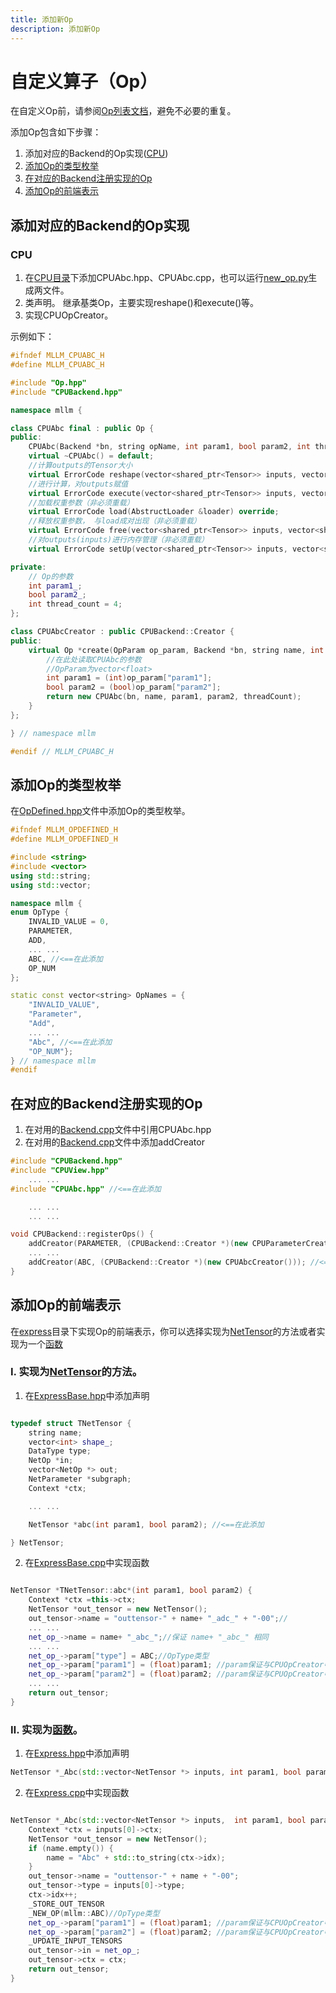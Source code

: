 ---
title: 添加新Op
description: 添加新Op
---

# 自定义算子（Op）
在自定义Op前，请参阅[Op列表文档]()，避免不必要的重复。

添加Op包含如下步骤：
1. 添加对应的Backend的Op实现([CPU](#cpu))
2. [添加Op的类型枚举](#添加Op的类型枚举)
2. [在对应的Backend注册实现的Op](#在对应的Backend注册实现的Op)
3. [添加Op的前端表示](#添加Op的前端表示)

##  添加对应的Backend的Op实现
### CPU
1. 在[CPU目录](https://github.com/UbiquitousLearning/mllm/tree/develop/src/backends/cpu)下添加CPUAbc.hpp、CPUAbc.cpp，也可以运行[new_op.py](https://github.com/UbiquitousLearning/mllm/blob/develop/src/backends/new_op.py)生成两文件。
2. 类声明。 继承基类Op，主要实现reshape()和execute()等。
3. 实现CPUOpCreator。

示例如下：
```cpp
#ifndef MLLM_CPUABC_H
#define MLLM_CPUABC_H

#include "Op.hpp"
#include "CPUBackend.hpp"

namespace mllm {

class CPUAbc final : public Op {
public:
    CPUAbc(Backend *bn, string opName, int param1, bool param2, int threadCount);
    virtual ~CPUAbc() = default;
    //计算outputs的Tensor大小
    virtual ErrorCode reshape(vector<shared_ptr<Tensor>> inputs, vector<shared_ptr<Tensor>> outputs) override;
    //进行计算，对outputs赋值
    virtual ErrorCode execute(vector<shared_ptr<Tensor>> inputs, vector<shared_ptr<Tensor>> outputs) override;
    //加载权重参数（非必须重载）
    virtual ErrorCode load(AbstructLoader &loader) override;
    //释放权重参数， 与load成对出现（非必须重载）
    virtual ErrorCode free(vector<shared_ptr<Tensor>> inputs, vector<shared_ptr<Tensor>> outputs) override;
    //对outputs(inputs)进行内存管理（非必须重载）
    virtual ErrorCode setUp(vector<shared_ptr<Tensor>> inputs, vector<shared_ptr<Tensor>> outputs) override;

private:
    // Op的参数
    int param1_;
    bool param2_;
    int thread_count = 4;
};

class CPUAbcCreator : public CPUBackend::Creator {
public:
    virtual Op *create(OpParam op_param, Backend *bn, string name, int threadCount) const {
        //在此处读取CPUAbc的参数
        //OpParam为vector<float>
        int param1 = (int)op_param["param1"];
        bool param2 = (bool)op_param["param2"];
        return new CPUAbc(bn, name, param1, param2, threadCount);
    }
};

} // namespace mllm

#endif // MLLM_CPUABC_H
```


##  添加Op的类型枚举

在[OpDefined.hpp](https://github.com/UbiquitousLearning/mllm/blob/develop/include/OpDefined.hpp)文件中添加Op的类型枚举。
```cpp
#ifndef MLLM_OPDEFINED_H
#define MLLM_OPDEFINED_H

#include <string>
#include <vector>
using std::string;
using std::vector;

namespace mllm {
enum OpType {
    INVALID_VALUE = 0,
    PARAMETER,
    ADD,
    ... ...
    ABC, //<==在此添加
    OP_NUM
};

static const vector<string> OpNames = {
    "INVALID_VALUE",
    "Parameter",
    "Add",
    ... ...   
    "Abc", //<==在此添加
    "OP_NUM"};
} // namespace mllm
#endif
```



##  在对应的Backend注册实现的Op

1. 在对用的[Backend.cpp](https://github.com/UbiquitousLearning/mllm/blob/develop/src/backends/cpu/CPUBackend.cpp#L34)文件中引用CPUAbc.hpp
2. 在对用的[Backend.cpp](https://github.com/UbiquitousLearning/mllm/blob/develop/src/backends/cpu/CPUBackend.cpp#L86)文件中添加addCreator
```cpp
#include "CPUBackend.hpp"
#include "CPUView.hpp"
    ... ...
#include "CPUAbc.hpp" //<==在此添加

    ... ...
    ... ...

void CPUBackend::registerOps() {
    addCreator(PARAMETER, (CPUBackend::Creator *)(new CPUParameterCreator()));
    ... ...
    addCreator(ABC, (CPUBackend::Creator *)(new CPUAbcCreator())); //<==在此添加
}
```


## 添加Op的前端表示
在[express](https://github.com/UbiquitousLearning/mllm/tree/develop/src/express)目录下实现Op的前端表示，你可以选择实现为[NetTensor](https://github.com/UbiquitousLearning/mllm/blob/develop/src/express/ExpressBase.hpp#L71)的方法或者实现为一个[函数](https://github.com/UbiquitousLearning/mllm/blob/develop/src/express/Express.hpp#L21)

### Ⅰ. 实现为[NetTensor](https://github.com/UbiquitousLearning/mllm/blob/develop/src/express/ExpressBase.hpp#L71)的方法。 

1. 在[ExpressBase.hpp](https://github.com/UbiquitousLearning/mllm/blob/develop/src/express/ExpressBase.hpp)中添加声明
```cpp

typedef struct TNetTensor {
    string name;
    vector<int> shape_;
    DataType type;
    NetOp *in;
    vector<NetOp *> out;
    NetParameter *subgraph;
    Context *ctx;

    ... ...

    NetTensor *abc(int param1, bool param2); //<==在此添加

} NetTensor;

```
2. 在[ExpressBase.cpp](https://github.com/UbiquitousLearning/mllm/blob/develop/src/express/ExpressBase.cpp)中实现函数
```cpp

NetTensor *TNetTensor::abc*(int param1, bool param2) {
    Context *ctx =this->ctx;
    NetTensor *out_tensor = new NetTensor();
    out_tensor->name = "outtensor-" + name+ "_adc_" + "-00";//
    ... ...
    net_op_->name = name+ "_abc_";//保证 name+ "_abc_" 相同
    ... ...
    net_op_->param["type"] = ABC;//OpType类型
    net_op_->param["param1"] = (float)param1; //param保证与CPUOpCreator中的op_param相同
    net_op_->param["param2"] = (float)param2; //param保证与CPUOpCreator中的op_param相同
    ... ...
    return out_tensor;
}

```

### Ⅱ. 实现为[函数](https://github.com/UbiquitousLearning/mllm/blob/develop/src/express/Express.hpp#L21)。

1. 在[Express.hpp](https://github.com/UbiquitousLearning/mllm/blob/develop/src/express/Express.hpp)中添加声明
```cpp
NetTensor *_Abc(std::vector<NetTensor *> inputs, int param1, bool param2, string name = "");
```
2. 在[Express.cpp](https://github.com/UbiquitousLearning/mllm/blob/develop/src/express/Express.cpp)中实现函数
```cpp

NetTensor *_Abc(std::vector<NetTensor *> inputs,  int param1, bool param2, string name) {
    Context *ctx = inputs[0]->ctx;
    NetTensor *out_tensor = new NetTensor();
    if (name.empty()) {
        name = "Abc" + std::to_string(ctx->idx);
    }
    out_tensor->name = "outtensor-" + name + "-00";
    out_tensor->type = inputs[0]->type;
    ctx->idx++;
    _STORE_OUT_TENSOR
    _NEW_OP(mllm::ABC)//OpType类型
    net_op_->param["param1"] = (float)param1; //param保证与CPUOpCreator中的op_param相同
    net_op_->param["param2"] = (float)param2; //param保证与CPUOpCreator中的op_param相同
    _UPDATE_INPUT_TENSORS
    out_tensor->in = net_op_;
    out_tensor->ctx = ctx;
    return out_tensor;
}
```